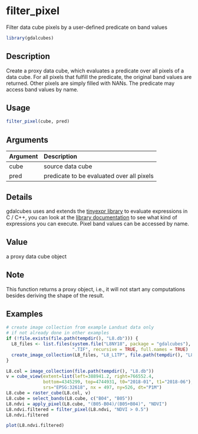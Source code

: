 # filter_pixel

Filter data cube pixels by a user-defined predicate on band values



```r
library(gdalcubes)
```

## Description

Create a proxy data cube, which evaluates a predicate over all pixels of a data cube. For all pixels that fulfill the predicate, the original
band values are returned. Other pixels are simply filled with NANs. The predicate may access band values by name.


## Usage


```r
filter_pixel(cube, pred)

```


## Arguments

| Argument    | Description                       |
|:------------|:----------------------------------|
| cube | source data cube |
| pred | predicate to be evaluated over all pixels |


## Details

gdalcubes uses and extends the [tinyexpr library](https://github.com/codeplea/tinyexpr) to evaluate expressions in C / C++, you can look at the [library documentation](https://github.com/codeplea/tinyexpr#functions-supported)
to see what kind of expressions you can execute. Pixel band values can be accessed by name.


## Value

a proxy data cube object


## Note

This function returns a proxy object, i.e., it will not start any computations besides deriving the shape of the result.


## Examples


```r
# create image collection from example Landsat data only 
# if not already done in other examples
if (!file.exists(file.path(tempdir(), "L8.db"))) {
  L8_files <- list.files(system.file("L8NY18", package = "gdalcubes"),
                         ".TIF", recursive = TRUE, full.names = TRUE)
  create_image_collection(L8_files, "L8_L1TP", file.path(tempdir(), "L8.db"), quiet = TRUE) 
}

L8.col = image_collection(file.path(tempdir(), "L8.db"))
v = cube_view(extent=list(left=388941.2, right=766552.4, 
              bottom=4345299, top=4744931, t0="2018-01", t1="2018-06"),
              srs="EPSG:32618", nx = 497, ny=526, dt="P1M")
L8.cube = raster_cube(L8.col, v) 
L8.cube = select_bands(L8.cube, c("B04", "B05")) 
L8.ndvi = apply_pixel(L8.cube, "(B05-B04)/(B05+B04)", "NDVI") 
L8.ndvi.filtered = filter_pixel(L8.ndvi, "NDVI > 0.5") 
L8.ndvi.filtered

plot(L8.ndvi.filtered)
```


